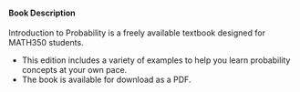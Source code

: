 
<!-- # Preface {-} -->

#### Book Description{-}
Introduction to Probability is a freely available textbook designed for MATH350 students.

- This edition includes a variety of examples to help you learn probability    concepts at your own pace.
- The book is available for download as a PDF.
